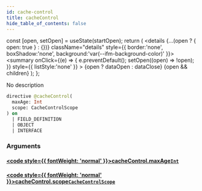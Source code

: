 ```yaml
---
id: cache-control
title: cacheControl
hide_table_of_contents: false
---
```







  const [open, setOpen] = useState(startOpen);
  return (
    <details {...(open ? { open: true } : {})} className="details" style={{ border:'none', boxShadow:'none', background:'var(--ifm-background-color)' }}>
      <summary
        onClick={(e) => {
          e.preventDefault();
          setOpen((open) => !open);
        }}
        style={{ listStyle:'none' }}
      >
      {open ? dataOpen : dataClose}
      </summary>
      {open && children}
    </details>
  );
};




No description


```graphql
directive @cacheControl(
  maxAge: Int
  scope: CacheControlScope
) on 
  | FIELD_DEFINITION
  | OBJECT
  | INTERFACE
```


### Arguments

#### [<code style={{ fontWeight: 'normal' }}>cacheControl.<b>maxAge</b></code>](#)<Bullet />[`Int`](/schema/scalars/int) <Badge class="secondary" text="scalar"/>
> 
> 

#### [<code style={{ fontWeight: 'normal' }}>cacheControl.<b>scope</b></code>](#)<Bullet />[`CacheControlScope`](/schema/enums/cache-control-scope) <Badge class="secondary" text="enum"/>
> 
> 



